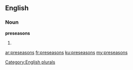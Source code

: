 ==English==

===Noun===
'''preseasons'''

# {{plural of|preseason}}

[[Category:English plurals]]

[[ar:preseasons]]
[[fr:preseasons]]
[[ku:preseasons]]
[[my:preseasons]]